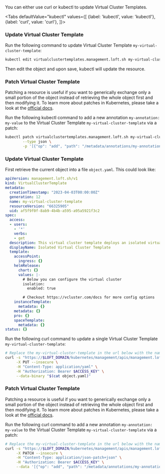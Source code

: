 

You can either use curl or kubectl to update Virtual Cluster Templates.

<Tabs
    defaultValue="kubectl"
    values={[
      {label: 'kubectl', value: 'kubectl'},
      {label: 'curl', value: 'curl'},
    ]}>
  <TabItem value="kubectl">


### Update Virtual Cluster Template

Run the following command to update Virtual Cluster Template `my-virtual-cluster-template`:
```bash
kubectl edit virtualclustertemplates.management.loft.sh my-virtual-cluster-template 
```

Then edit the object and upon save, kubectl will update the resource.

### Patch Virtual Cluster Template

Patching a resource is useful if you want to generically exchange only a small portion of the object instead of retrieving the whole object first and then modifying it.
To learn more about patches in Kubernetes, please take a look at the [official docs](https://kubernetes.io/docs/tasks/manage-kubernetes-objects/update-api-object-kubectl-patch/#use-a-json-merge-patch-to-update-a-deployment).

Run the following kubectl command to add a new annotation `my-annotation: my-value` to the Virtual Cluster Template `my-virtual-cluster-template` via a patch:
```bash
kubectl patch virtualclustertemplates.management.loft.sh my-virtual-cluster-template  \
        --type json \
        -p '[{"op": "add", "path": "/metadata/annotations/my-annotation", "value": "my-value"}]'
```


  </TabItem>
  <TabItem value="curl">


### Update Virtual Cluster Template

First retrieve the current object into a file `object.yaml`. This could look like:
```yaml
apiVersion: management.loft.sh/v1
kind: VirtualClusterTemplate
metadata:
  creationTimestamp: "2023-04-03T00:00:00Z"
  generation: 12
  name: my-virtual-cluster-template
  resourceVersion: "66325905"
  uid: af5f9f0f-8ab9-4b4b-a595-a95a5921f3c2
spec:
  access:
  - users:
    - '*'
    verbs:
    - get
  description: This virtual cluster template deploys an isolated virtual cluster
  displayName: Isolated Virtual Cluster Template
  template:
    accessPoint:
      ingress: {}
    helmRelease:
      chart: {}
      values: |-
        # Below you can configure the virtual cluster
        isolation:
          enabled: true

        # Checkout https://vcluster.com/docs for more config options
    instanceTemplate:
      metadata: {}
    metadata: {}
    pro: {}
    spaceTemplate:
      metadata: {}
status: {}

```

Run the following curl command to update a single Virtual Cluster Template `my-virtual-cluster-template`:
```bash
# Replace the my-virtual-cluster-template in the url below with the name of the Virtual Cluster Template you want to update
curl -s "https://$LOFT_DOMAIN/kubernetes/management/apis/management.loft.sh/v1/virtualclustertemplates/my-virtual-cluster-template" \
     -X PUT --insecure \
     -H "Content-Type: application/yaml" \
     -H "Authorization: Bearer $ACCESS_KEY" \
     --data-binary "$(cat object.yaml)"
```

### Patch Virtual Cluster Template

Patching a resource is useful if you want to generically exchange only a small portion of the object instead of retrieving the whole object first and then modifying it.
To learn more about patches in Kubernetes, please take a look at the [official docs](https://kubernetes.io/docs/tasks/manage-kubernetes-objects/update-api-object-kubectl-patch/#use-a-json-merge-patch-to-update-a-deployment).

Run the following curl command to add a new annotation `my-annotation: my-value` to the Virtual Cluster Template `my-virtual-cluster-template` via a patch:
```bash
# Replace the my-virtual-cluster-template in the url below with the name of the Virtual Cluster Template you want to update
curl -s "https://$LOFT_DOMAIN/kubernetes/management/apis/management.loft.sh/v1/virtualclustertemplates/my-virtual-cluster-template" \
     -X PATCH --insecure \
     -H "Content-Type: application/json-patch+json" \
     -H "Authorization: Bearer $ACCESS_KEY" \
     --data '[{"op": "add", "path": "/metadata/annotations/my-annotation", "value": "my-value"}]'
```


  </TabItem>
</Tabs>
